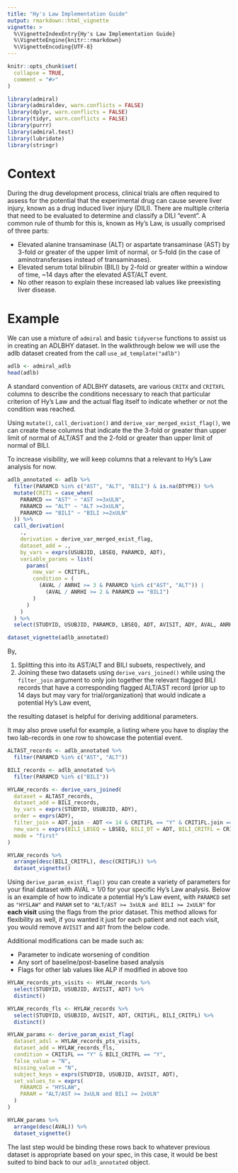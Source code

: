 ```yaml
---
title: "Hy's Law Implementation Guide"
output: rmarkdown::html_vignette
vignette: >
  %\VignetteIndexEntry{Hy's Law Implementation Guide}
  %\VignetteEngine{knitr::rmarkdown}
  %\VignetteEncoding{UTF-8}
---
```


```r
knitr::opts_chunk$set(
  collapse = TRUE,
  comment = "#>"
)

library(admiral)
library(admiraldev, warn.conflicts = FALSE)
library(dplyr, warn.conflicts = FALSE)
library(tidyr, warn.conflicts = FALSE)
library(purrr)
library(admiral.test)
library(lubridate)
library(stringr)
```

# Context
During the drug development process, clinical trials are often required to assess for the potential that the experimental drug can cause severe liver injury, known as a drug induced liver injury (DILI). There are multiple criteria that need to be evaluated to determine and classify a DILI "event". A common rule of thumb for this is, known as Hy's Law, is usually comprised of three parts:

- Elevated alanine transaminase (ALT) or aspartate transaminase (AST) by 3-fold or greater of the upper limit of normal, or 5-fold (in the case of aminotransferases instead of transaminases).
- Elevated serum total bilirubin (BILI) by 2-fold or greater within a window of time, ~14 days after the elevated AST/ALT event.
- No other reason to explain these increased lab values like preexisting liver disease.


# Example
We can use a mixture of `admiral` and basic `tidyverse` functions to assist us in creating an ADLBHY dataset. In the walkthrough below we will use the adlb dataset created from the call `use_ad_template("adlb")`

```r
adlb <- admiral_adlb
head(adlb)
```

A standard convention of ADLBHY datasets, are various `CRITX` and `CRITXFL` columns to describe the conditions necessary to reach that particular criterion of Hy's Law and the actual flag itself to indicate whether or not the condition was reached.

Using `mutate()`, `call_derivation()` and `derive_var_merged_exist_flag()`, we can create these columns that indicate the the 3-fold or greater than upper limit of normal of ALT/AST and the 2-fold or greater than upper limit of normal of BILI.

To increase visibility, we will keep columns that a relevant to Hy's Law analysis for now. 

```r
adlb_annotated <- adlb %>%
  filter(PARAMCD %in% c("AST", "ALT", "BILI") & is.na(DTYPE)) %>%
  mutate(CRIT1 = case_when(
    PARAMCD == "AST" ~ "AST >=3xULN",
    PARAMCD == "ALT" ~ "ALT >=3xULN",
    PARAMCD == "BILI" ~ "BILI >=2xULN"
  )) %>%
  call_derivation(
    .,
    derivation = derive_var_merged_exist_flag,
    dataset_add = .,
    by_vars = exprs(USUBJID, LBSEQ, PARAMCD, ADT),
    variable_params = list(
      params(
        new_var = CRIT1FL,
        condition = (
          (AVAL / ANRHI >= 3 & PARAMCD %in% c("AST", "ALT")) |
            (AVAL / ANRHI >= 2 & PARAMCD == "BILI")
        )
      )
    )
  ) %>%
  select(STUDYID, USUBJID, PARAMCD, LBSEQ, ADT, AVISIT, ADY, AVAL, ANRHI, CRIT1, CRIT1FL)

dataset_vignette(adlb_annotated)
```

By,

  1) Splitting this into its AST/ALT and BILI subsets, respectively, and 
  2) Joining these two datasets using `derive_vars_joined()` while using the `filter_join` argument to only join together the relevant flagged BILI records that have a corresponding flagged ALT/AST record (prior up to 14 days but may vary for trial/organization) that would indicate a potential Hy's Law event, 

the resulting dataset is helpful for deriving additional parameters.

It may also prove useful for example, a listing where you have to display the two lab-records in one row to showcase the potential event. 

```r
ALTAST_records <- adlb_annotated %>%
  filter(PARAMCD %in% c("AST", "ALT"))

BILI_records <- adlb_annotated %>%
  filter(PARAMCD %in% c("BILI"))

HYLAW_records <- derive_vars_joined(
  dataset = ALTAST_records,
  dataset_add = BILI_records,
  by_vars = exprs(STUDYID, USUBJID, ADY),
  order = exprs(ADY),
  filter_join = ADT.join - ADT <= 14 & CRIT1FL == "Y" & CRIT1FL.join == "Y",
  new_vars = exprs(BILI_LBSEQ = LBSEQ, BILI_DT = ADT, BILI_CRITFL = CRIT1FL),
  mode = "first"
)

HYLAW_records %>%
  arrange(desc(BILI_CRITFL), desc(CRIT1FL)) %>%
  dataset_vignette()
```

Using `derive_param_exist_flag()` you can create a variety of parameters for your final dataset with AVAL = 1/0 for your specific Hy's Law analysis. Below is an example of how to indicate a potential Hy's Law event, with `PARAMCD` set as `"HYSLAW"` and `PARAM` set to `"ALT/AST >= 3xULN and BILI >= 2xULN"` for **each visit** using the flags from the prior dataset. This method allows for flexibility as well, if you wanted it just for each patient and not each visit, you would remove `AVISIT` and `ADT` from the below code. 

Additional modifications can be made such as:

- Parameter to indicate worsening of condition
- Any sort of baseline/post-baseline based analysis
- Flags for other lab values like ALP if modified in above too

```r
HYLAW_records_pts_visits <- HYLAW_records %>%
  select(STUDYID, USUBJID, AVISIT, ADT) %>%
  distinct()

HYLAW_records_fls <- HYLAW_records %>%
  select(STUDYID, USUBJID, AVISIT, ADT, CRIT1FL, BILI_CRITFL) %>%
  distinct()

HYLAW_params <- derive_param_exist_flag(
  dataset_adsl = HYLAW_records_pts_visits,
  dataset_add = HYLAW_records_fls,
  condition = CRIT1FL == "Y" & BILI_CRITFL == "Y",
  false_value = "N",
  missing_value = "N",
  subject_keys = exprs(STUDYID, USUBJID, AVISIT, ADT),
  set_values_to = exprs(
    PARAMCD = "HYSLAW",
    PARAM = "ALT/AST >= 3xULN and BILI >= 2xULN"
  )
)

HYLAW_params %>%
  arrange(desc(AVAL)) %>%
  dataset_vignette()
```

The last step would be binding these rows back to whatever previous dataset is appropriate based on your spec, in this case, it would be best suited to bind back to our `adlb_annotated` object.
